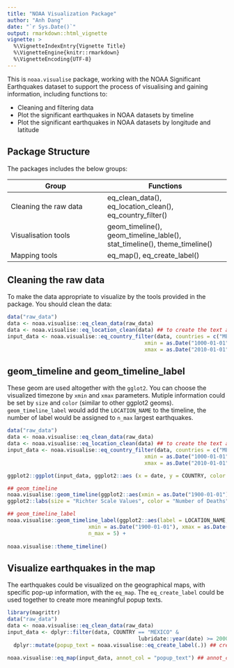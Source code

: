 ```yaml
---
title: "NOAA Visualization Package"
author: "Anh Dang"
date: "`r Sys.Date()`"
output: rmarkdown::html_vignette
vignette: >
  %\VignetteIndexEntry{Vignette Title}
  %\VignetteEngine{knitr::rmarkdown}
  %\VignetteEncoding{UTF-8}
---
```


This is `noaa.visualise` package, working with the NOAA Significant Earthquakes dataset 
to support the process of visualising and gaining information, including functions to: 

- Cleaning and filtering data
- Plot the significant earthquakes in NOAA datasets by timeline
- Plot the significant earthquakes in NOAA datasets by longitude and latitude

## Package Structure

The packages includes the below groups:
  
Group                 | Functions
----------------------| ----------------------------
Cleaning the raw data | eq_clean_data(), eq_location_clean(), eq_country_filter()
Visualisation tools   | geom_timeline(), geom_timeline_lable(), stat_timeline(), theme_timeline()
Mapping tools         | eq_map(), eq_create_label()

## Cleaning the raw data

To make the data appropriate to visualize by the tools provided in the package. You should clean the data:

```r
data("raw_data")
data <- noaa.visualise::eq_clean_data(raw_data)
data <- noaa.visualise::eq_location_clean(data) ## to create the text annotation
input_data <- noaa.visualise::eq_country_filter(data, countries = c("MEXICO", "IRAN"),
                                            xmin = as.Date("1000-01-01"),
                                            xmax = as.Date("2010-01-01"))
```

## geom_timeline and geom_timeline_label

These geom are used altogether with the `gglot2`. You can choose the visualized timezone by `xmin` and `xmax` parameters. Mutiple information could be set by `size` and `color` (similar to other ggplot2 geoms).
`geom_timeline_label` would add the `LOCATION_NAME` to the timeline, the number of label would be assigned to `n_max` largest earthquakes.

```r
data("raw_data")
data <- noaa.visualise::eq_clean_data(raw_data)
data <- noaa.visualise::eq_location_clean(data) ## to create the text annotation
input_data <- noaa.visualise::eq_country_filter(data, countries = c("MEXICO", "IRAN"),
                                            xmin = as.Date("1000-01-01"),
                                            xmax = as.Date("2010-01-01"))

ggplot2::ggplot(input_data, ggplot2::aes (x = date, y = COUNTRY, color = as.numeric(DEATHS), size = as.numeric(EQ_PRIMARY))) +

## geom_timeline  
noaa.visualise::geom_timeline(ggplot2::aes(xmin = as.Date("1900-01-01"), xmax =  as.Date("1925-01-01"))) +
ggplot2::labs(size = "Richter Scale Values", color = "Number of Deaths" )+

## geom_timeline_label  
noaa.visualise::geom_timeline_label(ggplot2::aes(label = LOCATION_NAME, 
                          xmin = as.Date("1900-01-01"), xmax = as.Date("1925-01-01")), 
                          n_max = 5) + 
  
noaa.visualise::theme_timeline()
```

## Visualize earthquakes in the map
The earthquakes could be visualized on the geographical maps, with specific pop-up information, with the `eq_map`. The `eq_create_label` could be used together to create more meaningful popup texts.

```r
library(magrittr)
data("raw_data")
data <- noaa.visualise::eq_clean_data(raw_data)
input_data <- dplyr::filter(data, COUNTRY == "MEXICO" &
                                          lubridate::year(date) >= 2000)%>%
  dplyr::mutate(popup_text = noaa.visualise::eq_create_label(.)) ## create popup_text

noaa.visualise::eq_map(input_data, annot_col = "popup_text") ## annot_col set as popup_text
          
```

